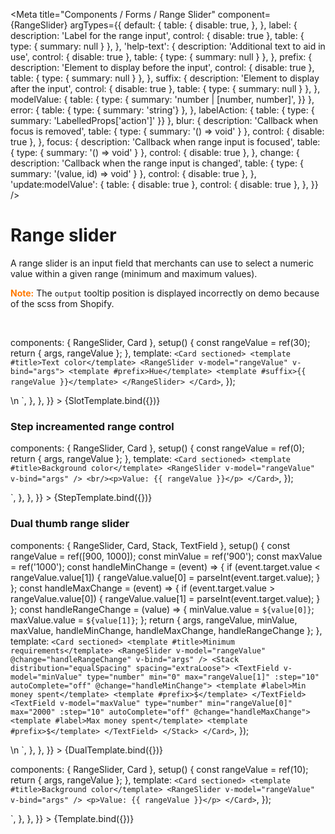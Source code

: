 
<Meta
  title="Components / Forms / Range Slider"
  component={RangeSlider}
  argTypes={{
    default: {
      table: {
        disable: true,
      },
    },
    label: {
      description: 'Label for the range input',
      control: { disable: true },
      table: { type: { summary: null } },
    },
    'help-text': {
      description: 'Additional text to aid in use',
      control: { disable: true },
      table: { type: { summary: null } },
    },
    prefix: {
      description: 'Element to display before the input',
      control: { disable: true },
      table: { type: { summary: null } },
    },
    suffix: {
      description: 'Element to display after the input',
      control: { disable: true },
      table: { type: { summary: null } },
    },
    modelValue: {
      table: { type: {
        summary: 'number | [number, number]',
      }}
    },
    error: {
      table: { type: { summary: 'string'} },
    },
    labelAction: {
      table: { type: { summary: 'LabelledProps[\'action\']' }}
    },
    blur: {
      description: 'Callback when focus is removed',
      table: { type: { summary: '() => void' } },
      control: { disable: true },
    },
    focus: {
      description: 'Callback when range input is focused',
      table: { type: { summary: '() => void' } },
      control: { disable: true },
    },
    change: {
      description: 'Callback when the range input is changed',
      table: { type: { summary: '(value, id) => void' } },
      control: { disable: true },
    },
    'update:modelValue': {
      table: { disable: true },
      control: { disable: true },
    },
  }}
/>

# Range slider

A range slider is an input field that merchants can use to select a numeric value within a given range (minimum and maximum values).

<font color="#FF7900"><strong>Note:</strong></font> The <code>output</code> tooltip position is displayed incorrectly on demo because of the scss from Shopify.

<br/>

  components: { RangeSlider, Card },
  setup() {
    const rangeValue = ref(30);
    return { args, rangeValue };
  },
  template: `
    <Card sectioned>
      <template #title>Text color</template>
      <RangeSlider v-model="rangeValue" v-bind="args">
        <template #prefix>Hue</template>
        <template #suffix>{{ rangeValue }}</template>
      </RangeSlider>
    </Card>
  `,
});

<Canvas>
  <Story
    name="Prefix and suffix elements"
    height="150px"
    args={{
      min: 0,
      max: 360,
      label: "Hue color mix",
      output: true,
    }}
    parameters={{
      docs: {
        source: {
          state: 'close',
          code: dedent`
            <Card sectioned>
              <template #title>Text color</template>
              <RangeSlider v-model="rangeValue" :min="0" :max="360" label="Hue color mix" output>
                <template #prefix>Hue</template>
                <template #suffix>{{ rangeValue }}</template>
              </RangeSlider>
            </Card>\n
            <script setup>
              const rangeValue = ref(30);
            </script>
          `,
        },
      },
    }}
  >
    {SlotTemplate.bind({})}
  </Story>
</Canvas>

### **Step increamented range control**

  components: { RangeSlider, Card },
  setup() {
    const rangeValue = ref(0);
    return { args, rangeValue };
  },
  template: `
    <Card sectioned>
      <template #title>Background color</template>
      <RangeSlider v-model="rangeValue" v-bind="args" />
      <br/><p>Value: {{ rangeValue }}</p>
    </Card>
  `,
});

<Canvas>
  <Story
    name="Range slider with steps"
    height="150px"
    args={{
      min: -20,
      max: 20,
      step: 4,
      label: "Logo offset",
      output: true,
    }}
    parameters={{
      docs: {
        source: {
          state: 'close',
          code: dedent`
            <Card sectioned>
              <template #title>Background color</template>
              <RangeSlider v-model="rangeValue" :min="-20" :max="20" :step="4" label="Logo offset" output />
            </Card>
          `,
        },
      },
    }}
  >
    {StepTemplate.bind({})}
  </Story>
</Canvas>

### **Dual thumb range slider**

  components: { RangeSlider, Card, Stack, TextField },
  setup() {
    const rangeValue = ref([900, 1000]);
    const minValue = ref('900');
    const maxValue = ref('1000');
    const handleMinChange = (event) => {
      if (event.target.value < rangeValue.value[1]) {
        rangeValue.value[0] = parseInt(event.target.value);
      }
    };
    const handleMaxChange = (event) => {
      if (event.target.value > rangeValue.value[0]) {
        rangeValue.value[1] = parseInt(event.target.value);
      }
    };
    const handleRangeChange = (value) => {
      minValue.value = `${value[0]}`;
      maxValue.value = `${value[1]}`;
    };
    return { args, rangeValue, minValue, maxValue, handleMinChange, handleMaxChange, handleRangeChange };
  },
  template: `
    <Card sectioned>
      <template #title>Minimum requirements</template>
      <RangeSlider v-model="rangeValue" @change="handleRangeChange" v-bind="args" />
      <Stack distribution="equalSpacing" spacing="extraLoose">
        <TextField v-model="minValue" type="number" min="0" max="rangeValue[1]" :step="10" autoComplete="off" @change="handleMinChange">
          <template #label>Min money spent</template>
          <template #prefix>$</template>
        </TextField>
        <TextField v-model="maxValue" type="number" min="rangeValue[0]" max="2000" :step="10" autoComplete="off" @change="handleMaxChange">
          <template #label>Max money spent</template>
          <template #prefix>$</template>
        </TextField>
      </Stack>
    </Card>
  `,
});

<Canvas>
  <Story
    name="Dual thumb range slider"
    height="150px"
    args={{
      min: 0,
      max: 2000,
      step: 10,
      label: "Money spent is between",
      output: true,
    }}
    parameters={{
      docs: {
        source: {
          state: 'close',
          code: dedent`
            <Card sectioned>
              <template #title>Minimum requirements</template>
              <RangeSlider v-model="rangeValue" @change="handleRangeChange" v-bind="args" />
              <Stack distribution="equalSpacing" spacing="extraLoose">
                <TextField v-model="minValue" type="number" min="0" max="rangeValue[1]" :step="10" autoComplete="off" @change="handleMinChange">
                  <template #label>Min money spent</template>
                  <template #prefix>$</template>
                </TextField>
                <TextField v-model="maxValue" type="number" min="rangeValue[0]" max="2000" :step="10" autoComplete="off" @change="handleMaxChange">
                  <template #label>Max money spent</template>
                  <template #prefix>$</template>
                </TextField>
              </Stack>
            </Card>\n
            <script setup>
                const rangeValue = ref([900, 1000]);
                const minValue = ref('900');
                const maxValue = ref('1000');
                const handleMinChange = (event) => {
                  if (event.target.value < rangeValue.value[1]) {
                    rangeValue.value[0] = parseInt(event.target.value);
                  }
                };
                const handleMaxChange = (event) => {
                  if (event.target.value > rangeValue.value[0]) {
                    rangeValue.value[1] = parseInt(event.target.value);
                  }
                };
                const handleRangeChange = (value) => {
                  minValue.value = \`\${value[0]}\`;
                  maxValue.value = \`\${value[1]}\`;
                };
            </script>
          `,
        },
      },
    }}
  >
    {DualTemplate.bind({})}
  </Story>
</Canvas>

  components: { RangeSlider, Card },
  setup() {
    const rangeValue = ref(10);
    return { args, rangeValue };
  },
  template: `
    <Card sectioned>
      <template #title>Background color</template>
      <RangeSlider v-model="rangeValue" v-bind="args" />
      <p>Value: {{ rangeValue }}</p>
    </Card>
  `,
});

<Canvas>
  <Story
    name="Range slider"
    height="150px"
    args={{
      label: "Opacity percentage",
      output: false,
    }}
    parameters={{
      docs: {
        source: {
          code: dedent`
            <Card sectioned>
              <template #title>Background color</template>
              <RangeSlider v-model="rangeValue" label="Opacity percentage" />
            </Card>
          `,
        },
      },
    }}
  >
    {Template.bind({})}
  </Story>
</Canvas>

<ArgsTable story="Range slider" />
